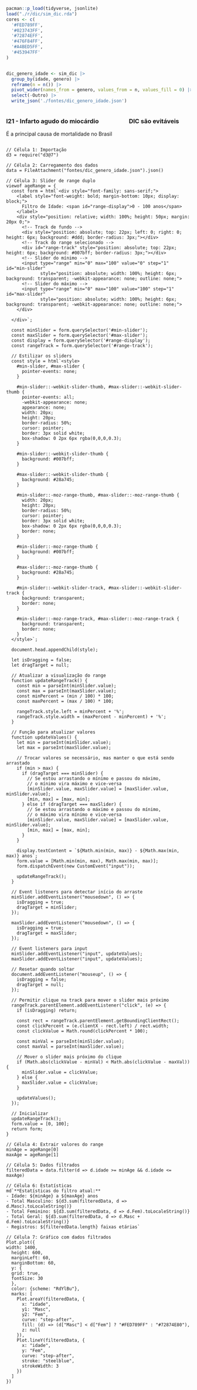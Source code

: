 ```r
pacman::p_load(tidyverse, jsonlite)
load("./r/dic/sim_dic.rda")
cores <- c(
  '#FED789FF',
  '#023743FF',
  '#72874EFF',
  '#476F84FF',
  '#A4BED5FF',
  '#453947FF'
)


dic_genero_idade <- sim_dic |>
  group_by(idade, genero) |>
  reframe(n = n()) |>
  pivot_wider(names_from = genero, values_from = n, values_fill = 0) |>
  select(-Outro) |>
  write_json('./fontes/dic_genero_idade.json')

```




::: {.columns}


::: {.column width="65%"}
::: {.card}
###  I21 - Infarto agudo do miocárdio
É a principal causa de mortalidade no Brasil
:::
:::

::: {.column width="35%"}
::: {.card}
### DIC são evitáveis
:::
:::
:::


```ojs
// Célula 1: Importação
d3 = require("d3@7")

// Célula 2: Carregamento dos dados
data = FileAttachment("fontes/dic_genero_idade.json").json()

// Célula 3: Slider de range duplo
viewof ageRange = {
  const form = html`<div style="font-family: sans-serif;">
    <label style="font-weight: bold; margin-bottom: 10px; display: block;">
      Filtro de Idade: <span id="range-display">0 - 100 anos</span>
    </label>
    <div style="position: relative; width: 100%; height: 50px; margin: 20px 0;">
      <!-- Track de fundo -->
      <div style="position: absolute; top: 22px; left: 0; right: 0; height: 6px; background: #ddd; border-radius: 3px;"></div>
      <!-- Track do range selecionado -->
      <div id="range-track" style="position: absolute; top: 22px; height: 6px; background: #007bff; border-radius: 3px;"></div>
      <!-- Slider do mínimo -->
      <input type="range" min="0" max="100" value="0" step="1" id="min-slider"
             style="position: absolute; width: 100%; height: 6px; background: transparent; -webkit-appearance: none; outline: none;">
      <!-- Slider do máximo -->
      <input type="range" min="0" max="100" value="100" step="1" id="max-slider"
             style="position: absolute; width: 100%; height: 6px; background: transparent; -webkit-appearance: none; outline: none;">
    </div>

  </div>`;
  
  const minSlider = form.querySelector('#min-slider');
  const maxSlider = form.querySelector('#max-slider');
  const display = form.querySelector('#range-display');
  const rangeTrack = form.querySelector('#range-track');
  
  // Estilizar os sliders
  const style = html`<style>
    #min-slider, #max-slider {
      pointer-events: none;
    }
    
    #min-slider::-webkit-slider-thumb, #max-slider::-webkit-slider-thumb {
      pointer-events: all;
      -webkit-appearance: none;
      appearance: none;
      width: 20px;
      height: 20px;
      border-radius: 50%;
      cursor: pointer;
      border: 3px solid white;
      box-shadow: 0 2px 6px rgba(0,0,0,0.3);
    }
    
    #min-slider::-webkit-slider-thumb {
      background: #007bff;
    }
    
    #max-slider::-webkit-slider-thumb {
      background: #28a745;
    }
    
    #min-slider::-moz-range-thumb, #max-slider::-moz-range-thumb {
      width: 20px;
      height: 20px;
      border-radius: 50%;
      cursor: pointer;
      border: 3px solid white;
      box-shadow: 0 2px 6px rgba(0,0,0,0.3);
      border: none;
    }
    
    #min-slider::-moz-range-thumb {
      background: #007bff;
    }
    
    #max-slider::-moz-range-thumb {
      background: #28a745;
    }
    
    #min-slider::-webkit-slider-track, #max-slider::-webkit-slider-track {
      background: transparent;
      border: none;
    }
    
    #min-slider::-moz-range-track, #max-slider::-moz-range-track {
      background: transparent;
      border: none;
    }
  </style>`;
  
  document.head.appendChild(style);
  
  let isDragging = false;
  let dragTarget = null;
  
  // Atualizar a visualização do range
  function updateRangeTrack() {
    const min = parseInt(minSlider.value);
    const max = parseInt(maxSlider.value);
    const minPercent = (min / 100) * 100;
    const maxPercent = (max / 100) * 100;
    
    rangeTrack.style.left = minPercent + '%';
    rangeTrack.style.width = (maxPercent - minPercent) + '%';
  }
  
  // Função para atualizar valores
  function updateValues() {
    let min = parseInt(minSlider.value);
    let max = parseInt(maxSlider.value);
    
    // Trocar valores se necessário, mas manter o que está sendo arrastado
    if (min > max) {
      if (dragTarget === minSlider) {
        // Se estou arrastando o mínimo e passou do máximo, 
        // o mínimo vira máximo e vice-versa
        [minSlider.value, maxSlider.value] = [maxSlider.value, minSlider.value];
        [min, max] = [max, min];
      } else if (dragTarget === maxSlider) {
        // Se estou arrastando o máximo e passou do mínimo,
        // o máximo vira mínimo e vice-versa  
        [minSlider.value, maxSlider.value] = [maxSlider.value, minSlider.value];
        [min, max] = [max, min];
      }
    }
    
    display.textContent = `${Math.min(min, max)} - ${Math.max(min, max)} anos`;
    form.value = [Math.min(min, max), Math.max(min, max)];
    form.dispatchEvent(new CustomEvent("input"));
    
    updateRangeTrack();
  }
  
  // Event listeners para detectar início do arraste
  minSlider.addEventListener("mousedown", () => {
    isDragging = true;
    dragTarget = minSlider;
  });
  
  maxSlider.addEventListener("mousedown", () => {
    isDragging = true;
    dragTarget = maxSlider;
  });
  
  // Event listeners para input
  minSlider.addEventListener("input", updateValues);
  maxSlider.addEventListener("input", updateValues);
  
  // Resetar quando soltar
  document.addEventListener("mouseup", () => {
    isDragging = false;
    dragTarget = null;
  });
  
  // Permitir clique na track para mover o slider mais próximo
  rangeTrack.parentElement.addEventListener("click", (e) => {
    if (isDragging) return;
    
    const rect = rangeTrack.parentElement.getBoundingClientRect();
    const clickPercent = (e.clientX - rect.left) / rect.width;
    const clickValue = Math.round(clickPercent * 100);
    
    const minVal = parseInt(minSlider.value);
    const maxVal = parseInt(maxSlider.value);
    
    // Mover o slider mais próximo do clique
    if (Math.abs(clickValue - minVal) < Math.abs(clickValue - maxVal)) {
      minSlider.value = clickValue;
    } else {
      maxSlider.value = clickValue;
    }
    
    updateValues();
  });
  
  // Inicializar
  updateRangeTrack();
  form.value = [0, 100];
  return form;
}

// Célula 4: Extrair valores do range
minAge = ageRange[0]
maxAge = ageRange[1]

// Célula 5: Dados filtrados
filteredData = data.filter(d => d.idade >= minAge && d.idade <= maxAge)

// Célula 6: Estatísticas
md`**Estatísticas do filtro atual:**
- Idade: ${minAge} a ${maxAge} anos
- Total Masculino: ${d3.sum(filteredData, d => d.Masc).toLocaleString()}
- Total Feminino: ${d3.sum(filteredData, d => d.Fem).toLocaleString()}
- Total Geral: ${d3.sum(filteredData, d => d.Masc + d.Fem).toLocaleString()}
- Registros: ${filteredData.length} faixas etárias`

// Célula 7: Gráfico com dados filtrados
Plot.plot({
width: 1400,
  height: 600,
  marginLeft: 60,
  marginBottom: 60,
  y: { 
  grid: true,
  fontSize: 30
  },
  color: {scheme: "RdYlBu"},
  marks: [
    Plot.areaY(filteredData, {
      x: "idade",
      y1: "Masc",
      y2: "Fem",
      curve: "step-after",
      fill: (d) => (d["Masc"] < d["Fem"] ? "#FED789FF" : "#72874E80"),
      z: null
    }),
    Plot.lineY(filteredData, {
      x: "idade",
      y: "Fem",
      curve: "step-after",
      stroke: "steelblue",
      strokeWidth: 3
    })
  ]
})
```